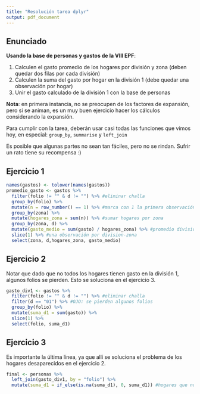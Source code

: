 ```yaml
---
title: "Resolución tarea dplyr"
output: pdf_document
---
```


## Enunciado

**Usando la base de personas y gastos de la VIII EPF**:

1. Calculen el gasto promedio de los hogares por división y zona (deben quedar dos filas por cada división)
2. Calculen la suma del gasto por hogar en la división 1 (debe quedar una observación por hogar)
3. Unir el gasto calculado de la división 1 con la base de personas

**Nota**: en primera instancia, no se preocupen de los factores de expansión, pero si se animan, es un muy buen ejercicio hacer los cálculos considerando la expansión.

Para cumplir con la tarea, deberán usar casi todas las funciones que vimos hoy, en especial: `group_by`,
`summarise` y `left_join` 

Es posible que algunas partes no sean tan fáciles, pero no se rindan. Sufrir un rato tiene su recompensa :)


## Ejercicio 1

```r
names(gastos) <- tolower(names(gastos))
promedio_gasto <- gastos %>% 
  filter(folio != "" & d != "") %>% #eliminar challa
  group_by(folio) %>% 
  mutate(n = row_number() == 1) %>% #marca con 1 la primera observación
  group_by(zona) %>% 
  mutate(hogares_zona = sum(n)) %>% #sumar hogares por zona
  group_by(zona, d) %>% 
  mutate(gasto_medio = sum(gasto) / hogares_zona) %>% #promedio división-zona
  slice(1) %>% #una observación por division-zona
  select(zona, d,hogares_zona, gasto_medio)

```

## Ejercicio 2

Notar que dado que no todos los hogares tienen gasto en la división 1, algunos folios se pierden. Esto se soluciona en el ejercicio 3. 

```r
gasto_div1 <- gastos %>% 
  filter(folio != "" & d != "") %>% #eliminar challa
  filter(d == "01") %>% #OJO: se pierden algunos folios
  group_by(folio) %>% 
  mutate(suma_d1 = sum(gasto)) %>% 
  slice(1) %>% 
  select(folio, suma_d1)

```



## Ejercicio 3

Es importante la última línea, ya que allí se soluciona el problema de los hogares desaparecidos en el ejercicio 2. 

```r
final <- personas %>% 
  left_join(gasto_div1, by = "folio") %>% 
  mutate(suma_d1 = if_else(is.na(suma_d1), 0, suma_d1)) #hogares que no pegaron

```



